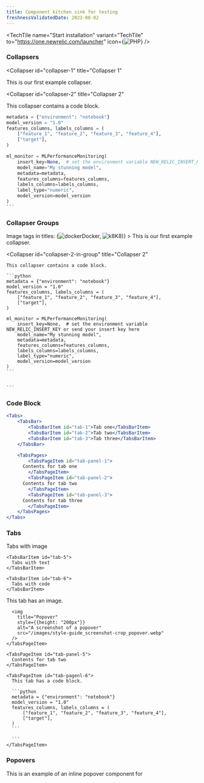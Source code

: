 ```yaml
---
title: Component kitchen sink for testing
freshnessValidatedDate: 2023-08-02
---
```


<TechTile
  name="Start installation"
  variant="TechTile"
  to="https://one.newrelic.com/launcher"
  icon={<img src="/images/synthetic_logo_k8logo.webp" alt="PHP"/>}
/>

### Collapsers

<Collapser
  id="collapser-1"
  title="Collapser 1"
>
  This is our first example collapser.
</Collapser>

<Collapser
  id="collapser-2"
  title="Collapser 2"
>
  This collapser contains a code block.

  ````python
  metadata = {"environment": "notebook"}
  model_version = "1.0"
  features_columns, labels_columns = (
      ["feature_1", "feature_2", "feature_3", "feature_4"],
      ["target"],
  )

  ml_monitor = MLPerformanceMonitoring(
      insert_key=None,  # set the environment variable NEW_RELIC_INSERT_KEY or send your insert key here
      model_name="My stunning model",
      metadata=metadata,
      features_columns=features_columns,
      labels_columns=labels_columns,
      label_type="numeric",
      model_version=model_version
  )
  ```  


  ````
</Collapser>

### Collapser Groups

<CollapserGroup>
  <Collapser
    id="collapser-1-in-group"
    title={<>Image tags in titles: (<img src="/images/synthetic_logo_docker-logo.webp" title="docker" alt="docker" style={{ height: '32px', width: '32px', verticalAlign: 'middle' }}/>Docker, <img src="/images/synthetic_logo_k8logo.webp" title="k8" alt="k8" style={{ height: '32px', width: '32px', verticalAlign: 'middle' }}/>K8)</>}
  >
    This is our first example collapser.
  </Collapser>

  <Collapser
    id="collapser-2-in-group"
    title="Collapser 2"
  >
    This collapser contains a code block.

    ```python
    metadata = {"environment": "notebook"}
    model_version = "1.0"
    features_columns, labels_columns = (
        ["feature_1", "feature_2", "feature_3", "feature_4"],
        ["target"],
    )

    ml_monitor = MLPerformanceMonitoring(
        insert_key=None,  # set the environment variable NEW_RELIC_INSERT_KEY or send your insert key here
        model_name="My stunning model",
        metadata=metadata,
        features_columns=features_columns,
        labels_columns=labels_columns,
        label_type="numeric",
        model_version=model_version
    )
    ```  


    ```
  </Collapser>
</CollapserGroup>

### Code Block

```jsx
<Tabs>
	<TabsBar>
		<TabsBarItem id="tab-1">Tab one</TabsBarItem>
		<TabsBarItem id="tab-2">Tab two</TabsBarItem>
		<TabsBarItem id="tab-3">Tab three</TabsBarItem>
	</TabsBar>

	<TabsPages>
		<TabsPageItem id="tab-panel-1">
      Contents for tab one
		</TabsPageItem>
		<TabsPageItem id="tab-panel-2">
      Contents for tab two
		</TabsPageItem>
		<TabsPageItem id="tab-panel-3">
      Contents for tab three
		</TabsPageItem>
	</TabsPages>
</Tabs>
```

### Tabs

<Tabs>
  <TabsBar>
    <TabsBarItem id="tab-4">
      Tabs with image
    </TabsBarItem>

    <TabsBarItem id="tab-5">
      Tabs with text
    </TabsBarItem>

    <TabsBarItem id="tab-6">
      Tabs with code
    </TabsBarItem>
  </TabsBar>

  <TabsPages>
    <TabsPageItem id="tab-panel-4">
      This tab has an image.

      <img
        title="Popover"
        style={{height: "200px"}}
        alt="A screenshot of a popover"
        src="/images/style-guide_screenshot-crop_popover.webp"
      />
    </TabsPageItem>

    <TabsPageItem id="tab-panel-5">
      Contents for tab two
    </TabsPageItem>

    <TabsPageItem id="tab-pagenl-6">
      This tab has a code block.

      ```python
      metadata = {"environment": "notebook"}
      model_version = "1.0"
      features_columns, labels_columns = (
          ["feature_1", "feature_2", "feature_3", "feature_4"],
          ["target"],
      )
      ```  
		
      ```
    </TabsPageItem>
  </TabsPages>
</Tabs>

### Popovers

This is an example of an inline popover component for <InlinePopover type="apm"/>
